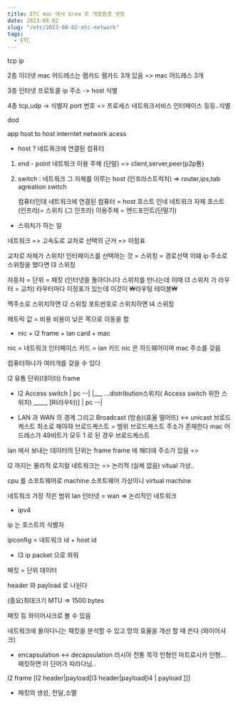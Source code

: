```yaml
---
title: ETC mac 에서 brew 로 개발환경 셋팅
date: 2023-08-02
slug: "/etc/2023-08-02-etc-network"
tags:
  - ETC
---
```


tcp ip

2층 이더넷
mac 어드레스는 램카드
램카드 3개 있음 => mac 어드레스 3개

3층 인터넷 프로토콜 ip 주소 -> host 식별


4층 tcp,udp -> 식별자 port 번호  => 프로세스 네트워크서비스 인터페이스 등등..식별


dod

app
host to host
interntet
network acess


* host ? 네트쿼크에 연결된 컴퓨터
1. end - point    네트워크 이용 주체 (단말) =>  client,server,peer(p2p통)
2. switch : 네트워크 그 자체를 이루는 host (인프라스트럭처) => router,ips,tab agreation switch


	컴퓨터인데 네트워크에 연결된 컴퓨터 = host
	호스트 인네 네트워크 자체 호스트(인프라)= 스위치
	(그 인프라) 이용주체 = 엔드포인트(단말기)


* 스위치가 하는 일

네트워크 => 고속도로
교차로 선택의 근거 => 이정표

교차로 자체가 스위치!
인터페이스를 선택하는 것 = 스위칭 = 경로선택
이떄 ip 주소로 스위칭을 했다면 l3 스위칭

자동차 = 단위 = 패킷 (인터넷을 돌아다니다 스위치를 만나는데 이때 l3 스위치 가 라우터 = 교차)
라우터마다 이정표가 있는데 이것이 ₩라우팅 테이블₩


멕주소로 스위치하면 l2 스위칭
포트번호로 스위치하면 l4 스위칭


매트릭 값 = 비용
비용이 낮은 쪽으로 이동을 함



* nic + l2 frame + lan card + mac

nic = 네트워크 인터페이스 카드  = lan 카드
nic 은 하드웨어이며 mac 주소를 갖음

컴퓨터하나가 여러개를 갖을 수 있다

l2 유통 단위(데이터) frame

* l2 Access switch
|
pc --|
|___ ...distribution스위치( Access switch 위한 스위치) _____ [R(라우터)]
|
pc --|


* LAN 과 WAN 의 경계 그리고 Broadcast (방송)(효율 떨어뜨) <-> unicast
브로드케스트 최소로 해야햐
브로드케스트 = 범위
브로드케스트 주소가 존재한다
mac 어드레스가 49비트가 모두 1 로 된 경우 브로드케스트

lan 에서 보내는 데이터의 단위는 frame
frame 에 해더에 주소가 있음 =>


l2 까지는 물리적
로지컬 네트워크는 => 논리적 (실체 없음) vitual 가상..


cpu 를 소프트웨어로 machine
소프트웨어 가상이니 virtual  machine

네트워크 가장 작은 범위 lan
인터넷 = wan => 논리적인 네트워크


* ipv4

ip 는 호스트의 식별자

ipconfig = 네트워크 id + host id



* l3 ip packet 으로 외워


패킷 = 단위 데이터

header 와 payload 로 나뉜다

(중요)최대크기 MTU  => 1500 bytes

패킷 등 와이어샤크로 볼 수 있음

네트워크에 돌아다니는 패킷을 분석할 수 있고 망의 효율을 개선 할 때 쓴다 (와이어샤크)



* encapsulation <-> decapsulation
러시아 전통 목각 인형인 마트료시카 인형...
패킷하면 이 단어가 따라다님..

l2 frame [l2 header|payload[l3 header|payload[l4 | payload ]]]

* 패킷의 생성, 전달,소멸






